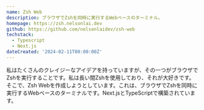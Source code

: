 ```yaml
---
name: Zsh Web
description: ブラウザでZshを同時に実行するWebベースのターミナル。
homepage: https://zsh.nelsonlai.dev
github: https://github.com/nelsonlaidev/zsh-web
techstack:
  - Typescript
  - Next.js
dateCreated: '2024-02-11T00:00:00Z'
---
```


私はたくさんのクレイジーなアイデアを持っていますが、その一つがブラウザでZshを実行することです。私は長い間Zshを使用しており、それが大好きです。そこで、Zsh Webを作成しようとしています。これは、ブラウザでZshを同時に実行するWebベースのターミナルです。Next.jsとTypeScriptで構築されています。